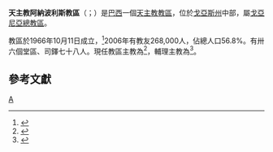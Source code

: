 {{Orphan|time=2019-12-03T00:14:24+00:00}}
{{primary sources|time=2019-11-27T18:23:27+00:00}}
{{Infobox Roman Catholic diocese
|name=阿納波利斯
|jurisdiction=教區
|latin = Dioecesis Anapolitana
|border = catholic
|image =
|caption = 
|location = [[巴西|巴西]]
|territory = [[戈亞斯州|戈亞斯州]]中部
|population = 268,000
|rite = [[罗马礼|罗马礼]]
|patron =
|province =[[天主教戈亞尼亞總教區|戈亞尼亞]]
|established = 1966年
|cathedral = 善耶穌主教座堂
|co-cathedral =
|leadership = 主教
|website =[http://www.diocesedeanapolis.org.br/ 官方網頁]
|pope = {{incumbent pope}}
|ordinary = {{link-pt|若望·加西彌祿·維爾克|João Casimiro Wilk|若望·維爾克}}
|coadjutor bishop =
|auxiliary = {{link-de|迪爾莫·方濟各·德-坎波斯|Dilmo Franco de Campos}}
|emeritus =
}}
'''天主教阿納波利斯教區'''（{{lang-la|Dioecesis Anapolitana}}；{{lang-pt|Diocese de Anápolis}}）是[[巴西|巴西]]一個[[天主教|天主教]][[教區|教區]]，位於[[戈亞斯州|戈亞斯州]]中部，屬[[天主教戈亞尼亞總教區|戈亞尼亞總教區]]。

教區於1966年10月11日成立，<ref>{{cite web |title=GOIANIENSIS ET ALIARUM (ANNAPOLITANAE - IPAMERIENSIS - ITUMBIARENSIS MIRACEMANAE SUPERIORIS - RUBIATABENSIS) |url=https://w2.vatican.va/content/paul-vi/la/apost_constitutions/documents/hf_p-vi_apc_19661011_goianiensis.html |publisher=Libreria Editrice Vaticana |accessdate=2019-11-27 |archiveurl=https://web.archive.org/web/20191127182228/https://w2.vatican.va/content/paul-vi/la/apost_constitutions/documents/hf_p-vi_apc_19661011_goianiensis.html |archivedate=2019-11-27 |language=la |date=1966-10-11 |dead-url=no }}</ref>2006年有教友268,000人，佔總人口56.8%。有卅六個堂區、司鐸七十八人。現任教區主教為{{link-pt|若望·加西彌祿·維爾克|João Casimiro Wilk|若望·維爾克}}<ref>{{cite press release |title=RINUNCE E NOMINE, 09.06.2004 |url=https://press.vatican.va/content/salastampa/it/bollettino/pubblico/2004/06/09/0291/00945.html |publisher=Sala Stampa della Santa Sede |accessdate=2019-11-27 |archiveurl=https://web.archive.org/web/20191127181816/https://press.vatican.va/content/salastampa/it/bollettino/pubblico/2004/06/09/0291/00945.html |archivedate=2019-11-27 |language=it |date=2004-06-09 |dead-url=no }}</ref>，輔理主教為{{link-de|迪爾莫·方濟各·德-坎波斯|Dilmo Franco de Campos}}<ref>{{cite press release |title=Resignations and Appointments, 27.11.2019 |url=https://press.vatican.va/content/salastampa/en/bollettino/pubblico/2019/11/27/191127d.html |publisher=Holy See Press Office |accessdate=2019-11-27 |archiveurl=https://web.archive.org/web/20191127115543/https://press.vatican.va/content/salastampa/en/bollettino/pubblico/2019/11/27/191127d.html |archivedate=2019-11-27 |language=en |date=2019-11-27 |dead-url=no }}</ref>。

==參考文獻==
{{reflist}}

[[Category:巴西天主教教區|A]]